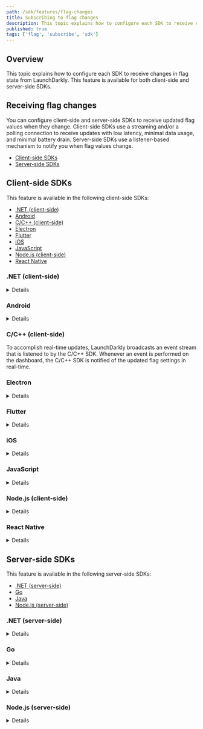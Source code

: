 ```yaml
---
path: /sdk/features/flag-changes
title: Subscribing to flag changes
description: This topic explains how to configure each SDK to receive changes in flag state from LaunchDarkly.
published: true
tags: ['flag', 'subscribe', 'sdk']
---
```


## Overview

This topic explains how to configure each SDK to receive changes in flag state from LaunchDarkly. This feature is available for both client-side and server-side SDKs.

## Receiving flag changes

You can configure client-side and server-side SDKs to receive updated flag values when they change. Client-side SDKs use a streaming and/or a polling connection to receive updates with low latency, minimal data usage, and minimal battery drain. Server-side SDKs use a listener-based mechanism to notify you when flag values change.

* [Client-side SDKs](#client-side-sdks)
* [Server-side SDKs](#server-side-sdks)

## Client-side SDKs

This feature is available in the following client-side SDKs:

* [.NET (client-side)](#net-client-side)
* [Android](#android)
* [C/C++ (client-side)](#cc-client-side)
* [Electron](#electron)
* [Flutter](#flutter)
* [iOS](#ios)
* [JavaScript](#javascript)
* [Node.js (client-side)](#nodejs-client-side)
* [React Native](#react-native)

### .NET (client-side)

<Details summary="Expand .NET (client-side) code sample">

LaunchDarkly manages all flags for a user context by updating the flag cache based on a real-time event stream. When a flag is modified from the flag dashboard, the flag values for the current user update almost immediately.

The SDK caches flag values in local storage after initializing with LaunchDarkly. If your app closes and then reopens without a connection to LaunchDarkly, the cached flag values are still available. After your app reinitializes with LaunchDarkly it receives any flag updates that occurred while disconnected.

The default SDK configuration has the best combination of low latency updates and minimal battery drain.

Here's how the default configuration works:

1. When the app is foregrounded, it makes a [Server-sent events](https://en.wikipedia.org/wiki/Server-sent_events) streaming connection to LaunchDarkly. This streaming connection stays open as long as your app is in the foreground and is connected to the internet.
2. When the app is backgrounded, it terminates the stream connection and the SDK polls with caching for flag updates every three minutes.
3. When the app is foregrounded, the SDK reconnects to the stream and fetches the latest flags.

In either the foreground or background, the SDK doesn't try to update unless the device has internet connectivity.

This configuration means that the device gets near real-time updates for feature flag values when the app is in the foreground. You can configure these settings if needed. To learn more, read [Configuration](/sdk/features/config#net-client-side).

To perform real-time updates in the app, it must register listeners for updates from the streaming/polling connection for each flag you want to watch.

Here's how:

<CodeTabs
  defaultValue="dotnet-client"
  values={[
    { label: 'C#', value: 'csharp', },
    { label: 'C# (.NET SDK versions 1.x)', value: 'dotnet-client-pre-2.0', },
  ]
}>
<CodeTabItem value="csharp">

```csharp
client.FlagTracker.FlagChanged += (sender, eventArgs) => {
    if (eventArgs.Key == "key-for-flag-i-am-watching") {
        DoSomethingWithNewFlagValue(eventArgs.NewBoolValue);
    }
};
```

</CodeTabItem>
<CodeTabItem value="dotnet-client-pre-2.0">

```csharp
client.FlagChanged += (sender, eventArgs) => {
    if (eventArgs.Key == "key-for-flag-i-am-watching") {
        DoSomethingWithNewFlagValue(eventArgs.NewBoolValue);
    }
};
```

</CodeTabItem>
</CodeTabs>

To learn more, read [`IFlagTracker`](https://launchdarkly.github.io/dotnet-client-sdk/api/LaunchDarkly.Sdk.Client.Interfaces.IFlagTracker.html).
</Details>

### Android

<Details summary="Expand Android code sample">

The SDK maintains what variations a user should receive locally in its cache and evaluates flags based on that cache. The SDK uses both a streaming strategy and a polling strategy to keep the local cache in sync with your flag configurations in LaunchDarkly.

The SDK is highly configurable, but the default configuration has low latency updates, minimal data usage, and minimal battery drain.

Here is the default behavior:

1. When the app is foregrounded, the SDK opens a [Server-Sent Events](https://en.wikipedia.org/wiki/Server-sent_events) streaming connection to LaunchDarkly. The initial payload from the streaming connection contains the variations your user receives. This streaming connection stays open and idles unless there are updates. This requires minimal data and battery power to maintain. The streaming connection stays open as long as your app is in the foreground and is connected to the internet.
2. When the app is backgrounded, the stream connection terminates. The SDK polls for flag updates every hour to stay in sync. This strategy has higher latency, but optimizes battery and data usage.
3. When the app is foregrounded again, the SDK reconnects to the stream which sends the latest flag values.

When streaming, the SDK actively monitors network availability. It avoids requests when the network is unavailable, and reconnects when the network becomes available again. When polling, the SDK checks for network connectivity at the current polling interval, only making the request if the check succeeds. When it reconnects, it automatically syncs its local cache with LaunchDarkly.

This configuration means that you get near real-time updates for your feature flag values when the app is in the foreground, and maximum device and SDK efficiency when backgrounded.

You can configure these settings if needed. To learn more, read [Configuration](/sdk/features/config#android)

To perform real-time updates in your app, it must register listeners to be notified when a flag's value changes.

Here's how:

<CodeTabs
  defaultValue="java"
  values={[
    { label: 'Java', value: 'java', },
    { label: 'Kotlin', value: 'kotlin' }
  ]
}>
<CodeTabItem value="java">

```java
String flagKey = "yourFlagKey";

FeatureFlagChangeListener listener = new FeatureFlagChangeListener() {
    @Override
    public void onFeatureFlagChange(String flagKey) {
        boolean newValue = LDClient.get().boolVariation(flagKey, false);
    }
};

LDClient.get().registerFeatureFlagListener(flagKey, listener);
```

</CodeTabItem>
<CodeTabItem value="kotlin">

```kotlin
val flagKey = "yourFlagKey"

val listener = FeatureFlagChangeListener {
    val newValue = LDClient.get().boolVariation(flagKey, false)
}

LDClient.get().registerFeatureFlagListener(flagKey, listener)
```

</CodeTabItem>
</CodeTabs>

The flag key passed to `onFeatureFlagChange` is the key of the updated flag, which lets a single listener be registered for multiple flags.

You can also disable listeners by unregistering them:

<CodeTabs
  defaultValue="java"
  values={[
    { label: 'Java', value: 'java', },
    { label: 'Kotlin', value: 'kotlin' }
  ]
}>
<CodeTabItem value="java">

```java
LDClient.get().unregisterFeatureFlagListener(flagKey, listener);
```

</CodeTabItem>
<CodeTabItem value="kotlin">

```kotlin
LDClient.get().unregisterFeatureFlagListener(flagKey, listener)
```

</CodeTabItem>
</CodeTabs>

---

<Callout intent="info">
<CalloutTitle>Availability</CalloutTitle>
<CalloutDescription>

These calls have been available since v2.8.0:

* `LDAllFlagsListener`
* `LDClient.registerAllFlagsListener`
* `LDClient.unregisterAllFlagsListener`

</CalloutDescription>
</Callout>

Additionally, we provide an update listener interface for when you want to be notified when the flag cache is updated. The application provides a class implementing `LDAllFlagsListener` which provides the SDK with the method `onChange`. Whenever the SDK's flag cache is updated, it calls the `onChange` method with a list of flag keys for flags that were updated during the update to the flag cache. If no flag values changed, this list is empty.

Here is an example:

<CodeTabs
  defaultValue="java"
  values={[
    { label: 'Java', value: 'java', },
    { label: 'Kotlin', value: 'kotlin' }
  ]
}>
<CodeTabItem value="java">

```java
LDAllFlagsListener listener = new LDAllFlagsListener() {
    @Override
    public void onChange(List<String> flagKeys) {
        // Get new values for flagKeys or other operations
    }
};

// register all flags listener
LDClient.get().registerAllFlagsListener(listener);
// when done with all flags listener it should be unregistered
LDClient.get().unregisterAllFlagsListener(listener);
```

</CodeTabItem>
<CodeTabItem value="kotlin">

```kotlin
val listener = LDAllFlagsListener {
    // Get new values for flag keys (from implicit "it" list variable) or other operations
}

// register all flags listener
LDClient.get().registerAllFlagsListener(listener)
// when done with all flags listener it should be unregistered
LDClient.get().unregisterAllFlagsListener(listener)
```

</CodeTabItem>
</CodeTabs>
</Details>

### C/C++ (client-side)

To accomplish real-time updates, LaunchDarkly broadcasts an event stream that is listened to by the C/C++ SDK. Whenever an event is performed on the dashboard, the C/C++ SDK is notified of the updated flag settings in real-time.

### Electron

<Details summary="Expand Electron code sample">

By default, the client requests feature flag values only once per user, once at startup time, and then each time you call `identify()`. You can also use a persistent connection to receive flag updates whenever they occur.

Setting `streaming` to `true` in the client options, or calling `client.setStreaming(true)`, turns on this behavior. LaunchDarkly will push new values to the SDK, which will update the current feature flag state in the background, ensuring that `variation()` will always return the latest values.

If you want to be notified when a flag has changed, you can use an event listener for a specific flag:

<CodeTabs
  defaultValue="js"
  values={[
    { label: 'JavaScript', value: 'js', },
  ]
}>
<CodeTabItem value="js">

```js
client.on('change:YOUR_FEATURE_KEY', (newValue, oldValue) => {
  console.log('The flag was ' + oldValue + ' and now it is ' + newValue);
});
```

</CodeTabItem>
</CodeTabs>

Or, you can listen for all feature flag changes:


<CodeTabs
  defaultValue="js"
  values={[
    { label: 'JavaScript', value: 'js', },
  ]
}>
<CodeTabItem value="js">

```js
client.on('change', (allFlagChanges) => {
  Object.keys(allFlagChanges).forEach((key) => {
    console.log('Flag ' + key + ' is now ' + allFlagChanges[key]);
  });
});
```

</CodeTabItem>
</CodeTabs>

Subscribing to `change` events automatically turns on streaming mode, unless you have explicitly set `streaming` to `false`.
</Details>

### Flutter

<Details summary="Expand Flutter code sample">

The SDK maintains what variations a user should receive locally in cache. The SDK evaluates flags based on what it has cached locally. To keep the local cache in sync with your flag configurations in LaunchDarkly, the SDK maintains a streaming connection to the service when in the foreground. This allows near instantaneous flag update delivery to your application.

Your application can register listeners to be notified immediately when the SDK receives updated flag values.

Here's how:

<CodeTabs
  defaultValue="dart"
  values={[
    { label: 'Dart', value: 'dart', },
  ]
}>
<CodeTabItem value="dart">

```dart
LDFlagUpdatedCallback listener = (String flagKey) {
  LDClient.boolVariation(flagKey, false).then((bool val) {
      print('${flagKey}: ${val}');
  });
};

await LDClient.registerFeatureFlagListener('yourFlagKey', listener);
```

</CodeTabItem>
</CodeTabs>

The flag key passed to your `LDFlagUpdatedCallback` is the key of the updated flag, which allows a single listener to be registered for multiple flags.

You can also disable listeners by unregistering them:

<CodeTabs
  defaultValue="dart"
  values={[
    { label: 'Dart', value: 'dart', },
  ]
}>
<CodeTabItem value="dart">

```dart
await LDClient.unregisterFeatureFlagListener(flagKey, listener);
```

</CodeTabItem>
</CodeTabs>

Additionally, we provide a listener interface if you want to be notified any time the flag cache is updated. The application provides a callback that is activated whenever the SDK receives new flag data from the service. It calls with a list of flag keys that were updated. If no flag values changed, this list is empty.

<CodeTabs
  defaultValue="dart"
  values={[
    { label: 'Dart', value: 'dart', },
  ]
}>
<CodeTabItem value="dart">

```dart
LDFlagsReceivedCallback listener = (List<String> flagKeys) {
  print(flagKeys.toString());
};

await LDClient.registerFlagsReceivedListener(listener);
await LDClient.unregisterFlagsReceivedListener(listener);
```

</CodeTabItem>
</CodeTabs>
</Details>

### iOS

<Details summary="Expand iOS code sample">

LaunchDarkly manages all flags for a user context in real-time by updating flags based on a real-time event stream. When you modify a flag from the flag dashboard, the flag values for the current user update almost immediately.

To accomplish real-time updates, LaunchDarkly broadcasts an event stream that the SDK listens to. LaunchDarkly notifies the SDK of updated flag settings in real-time whenever an event registers on the dashboard.  

Streaming mode is not available on watchOS. On iOS and tvOS, the client app must be running in the foreground to connect to the event stream. On macOS, the client app may run in either the foreground or background to connect to the event stream. If streaming mode is not available, the SDK reverts to polling mode.

The SDK provides methods for listening to a single flag, all flags, or no change to any flag. `observeFlagsUnchanged` is called when the SDK successfully receives an update or comes back online but no flags have changed. If the value of the flag changes, the method executes the handler. It passes in the `changedFlag` containing the old and new flag values, and old and new flag value source.

The SDK retains only weak references to the owner, which lets the client app freely destroy owners without issues. Client apps should use a capture list specifying `[weak self]` inside handlers to avoid retain cycles causing a memory leak.

The SDK executes handlers on the main thread. `LDChangedFlag` does not know the type of `oldValue` or `newValue`. The client app should cast the value into the type needed.

<Callout intent="alert">
<CalloutTitle>LDObserverOwner Lifecycle</CalloutTitle>
<CalloutDescription>

The lifetime of the `LDObserverOwner` must extend for at least as long as you want to receive flag change notifications.

</CalloutDescription>
</Callout>

To configure the client:

<CodeTabs
  defaultValue="swift"
  values={[
    { label: 'Swift', value: 'swift', },
    { label: 'Objective-C', value: 'objc', },
  ]
}>
<CodeTabItem value="swift">

```swift
let flagKey = "MY_OBSERVE_FLAG_KEY"
let flagObserverOwner = flagKey as LDObserverOwner

let client = LDClient.get()!

client.observe(keys: [flagKey], owner: flagObserverOwner, handler: { changedFlags in
    if changedFlags[flagKey] != nil {
        // Your code here
    }
})

client.stopObserving(owner: flagObserverOwner)

client.observeFlagsUnchanged(owner: self) {
    client.stopObserving(owner: self as LDObserverOwner)
}

client.observeAll(owner: self) {_ in
    client.stopObserving(owner: self as LDObserverOwner)
}
```

</CodeTabItem>
<CodeTabItem value="objc">

```objectivec
__weak typeof(self) weakSelf = self;
[[LDClient client] observeKeys:self.flagKeys owner:self handler:^(NSDictionary<NSString *,LDChangedFlag *> * _Nonnull changedFlags) {
    __strong typeof(weakSelf) strongSelf = weakSelf;
    for (NSString* flagKey in changedFlags.allKeys) {
        //Your code here
    }
}];
[[LDClient client] observeFlagsUnchangedWithOwner:self handler:^{
    __strong typeof(weakSelf) strongSelf = weakSelf;
    //Your code here
}];
```

</CodeTabItem>
</CodeTabs>
</Details>

### JavaScript

<Details summary="Expand JavaScript code sample">

The client uses an event emitter pattern which allows you to subscribe to feature flag changes in real time. To subscribe to all feature flag changes, listen for the change event.

Here's how:

<CodeTabs
  defaultValue="js"
  values={[
    { label: 'JavaScript', value: 'js', },
  ]
}>
<CodeTabItem value="js">

```js
client.on('change', (settings) => {
  console.log('flags changed:', settings);
});
```

</CodeTabItem>
</CodeTabs>

The `settings` object contains a map of updated feature flag keys and values. The map only contains the keys to flags that have changed. You can also subscribe to specific flags.

Here's how:

<CodeTabs
  defaultValue="js"
  values={[
    { label: 'JavaScript', value: 'js', },
  ]
}>
<CodeTabItem value="js">

```js
client.on('change:YOUR_FLAG_KEY', (value, previous) => {
  console.log('YOUR_FLAG_KEY changed:', value, '(' + previous + ')');
});
```

</CodeTabItem>
</CodeTabs>
</Details>

### Node.js (client-side)

<Details summary="Expand Node.js (client-side) code sample">

The client uses an event emitter pattern which allows you to subscribe to feature flag changes in real time. To subscribe to all feature flag changes, listen for the change event.

Here's how:

<CodeTabs
  defaultValue="js"
  values={[
    { label: 'JavaScript', value: 'js', },
  ]
}>
<CodeTabItem value="js">

```js
client.on('change', allChanges => {
  console.log('flags changed:', JSON.stringify(allChanges));
});
```

</CodeTabItem>
</CodeTabs>

The `allChanges` object contains a map of updated feature flag keys and values. The map only contains the keys to flags that have changed. You can also subscribe to specific flags.

Here's how:

<CodeTabs
  defaultValue="js"
  values={[
    { label: 'JavaScript', value: 'js', },
  ]
}>
<CodeTabItem value="js">

```js
client.on('change:YOUR_FLAG_KEY', (value, previous) => {
  console.log('YOUR_FLAG_KEY changed:', value, '(was ' + previous + ')');
});
```

</CodeTabItem>
</CodeTabs>
</Details>

### React Native

<Details summary="Expand React Native code sample">

LaunchDarkly manages all flags for a user context by updating flags based on a real-time event stream. When a flag is modified from the flag dashboard, the flag values for the current user update almost immediately.

To perform real-time updates, LaunchDarkly broadcasts an event stream that the React Native SDK listens to.

To perform real-time updates in your app, your app must register listeners for each flag you want to watch.

Here's how:

<CodeTabs
  defaultValue="js"
  values={[
    { label: 'JavaScript', value: 'js', },
  ]
}>
<CodeTabItem value="js">

```js
if (this.state.listeners.hasOwnProperty(key)) {
  return;
}
let listener = value => Alert.alert('Listener Callback', value);
client.registerFeatureFlagListener('MY_LISTEN_FLAG_KEY', listener);
this.setState({listeners: {...this.state.listeners, ...{['MY_LISTEN_FLAG_KEY']: listener}}});
```

</CodeTabItem>
</CodeTabs>

You can also disable listeners by unregistering them:

<CodeTabs
  defaultValue="js"
  values={[
    { label: 'JavaScript', value: 'js', },
  ]
}>
<CodeTabItem value="js">

```js
this.state.client.unregisterFeatureFlagListener('MY_LISTEN_FLAG_KEY', this.state.listeners['MY_LISTEN_FLAG_KEY']);
let {['MY_LISTEN_FLAG_KEY']: omit, ...newListeners} = this.state.listeners;
this.setState({listeners: newListeners});
```

</CodeTabItem>
</CodeTabs>
</Details>

## Server-side SDKs

This feature is available in the following server-side SDKs:

* [.NET (server-side)](#net-server-side)
* [Go](#go)
* [Java](#java)
* [Node.js (server-side)](#nodejs-server-side)

### .NET (server-side)

<Details summary="Expand .NET (server-side) code sample">

<Callout intent="info">
<CalloutTitle>This feature is not available in all SDK versions</CalloutTitle>
<CalloutDescription>

The .NET SDK only supports subscribing to flag changes in versions 6.0.0 and higher.

</CalloutDescription>
</Callout>

The SDK provides an event-based mechanism to notify you when flag configurations change. [`LDClient.FlagTracker`](https://launchdarkly.github.io/dotnet-server-sdk/api/LaunchDarkly.Sdk.Server.LdClient.html#LaunchDarkly_Sdk_Server_LdClient_FlagTracker) returns an interface for this mechanism, [`IFlagTracker`](https://launchdarkly.github.io/dotnet-server-sdk/api/LaunchDarkly.Sdk.Server.Interfaces.IFlagTracker.html).

Any event handler that you add to the [`IFlagTracker.FlagChanged`](https://launchdarkly.github.io/dotnet-server-sdk/api/LaunchDarkly.Sdk.Server.Interfaces.IFlagTracker.html#LaunchDarkly_Sdk_Server_Interfaces_IFlagTracker_FlagChanged) event will be called with a [`FlagChangeEvent`](https://launchdarkly.github.io/dotnet-server-sdk/api/LaunchDarkly.Sdk.Server.Interfaces.FlagChangeEvent.html) whenever there is a change in any feature flag's configuration, or in anything else that could indirectly affect the flag value, such as a prerequisite flag or a user segment that the flag uses.

The event data consists only of the flag key. It does not contain a flag value, because in server-side SDKs, there is no such thing as a flag value except when it is evaluated for a specific set of user properties.

The listener method is called synchronously from a background task.

Here's how:

<CodeTabs
  defaultValue="csharp"
  values={[
    { label: 'C#', value: 'csharp', },
  ]
}>
<CodeTabItem value="csharp">

```csharp
void LogWheneverAnyFlagChanges(LdClient client) {
    client.FlagTracker.FlagChanged += (sender, event) =>
    {
        Console.WriteLine("Flag \"{0}\" has changed", event.Key);
    };
}
```

</CodeTabItem>
</CodeTabs>

To listen for changes in flag values for a specific flag key and user, use [`IFlagTracker.FlagValueChangeHandler()`](https://launchdarkly.github.io/dotnet-server-sdk/api/LaunchDarkly.Sdk.Server.Interfaces.IFlagTracker.html#LaunchDarkly_Sdk_Server_Interfaces_IFlagTracker_FlagValueChangeHandler_). It calls your code with a [`FlagValueChangeEvent`](https://launchdarkly.github.io/dotnet-server-sdk/api/LaunchDarkly.Sdk.Server.Interfaces.FlagValueChangeEvent.html). This is equivalent to re-evaluating the flag for that user whenever there is a change in that flag. Because flag values can have different data types, the value is reported using the general type [`LdValue`](https://launchdarkly.github.io/dotnet-server-sdk/api/LaunchDarkly.Sdk.LdValue.html).

<CodeTabs
  defaultValue="csharp"
  values={[
    { label: 'C#', value: 'csharp', },
  ]
}>
<CodeTabItem value="csharp">

```csharp
void LogWheneverOneFlagChangesForOneUser(LdClient client, string flagKey, User user) {
    client.FlagTracker.FlagChanged += client.FlagTracker.FlagValueChangeHandler(
        flagKey,
        user,
        (sender, event) =>
        {
            Console.WriteLine(
                "Flag \"{0}\" for user \"{1}\" has changed from {2} to {3}",
                flagKey,
                user.Key,
                event.OldValue,
                event.NewValue
            );
        });
}
```

</CodeTabItem>
</CodeTabs>
</Details>

### Go

<Details summary="Expand Go code sample">

<Callout intent="info">
<CalloutTitle>This feature is not available in all SDKs or versions</CalloutTitle>
<CalloutDescription>

The Go SDK only supports subscribing to flag changes in versions 5.0.0 and higher.

</CalloutDescription>
</Callout>

The Go SDK provides a channel-based mechanism to notify you when flag configurations change. The [`LDClient.GetFlagTracker()`](https://pkg.go.dev/gopkg.in/launchdarkly/go-server-sdk.v5#LDClient.GetFlagTracker) method returns an interface for this mechanism called [`FlagTracker`](https://pkg.go.dev/gopkg.in/launchdarkly/go-server-sdk.v5/interfaces#FlagTracker).

Calling `GetFlagTracker().AddFlagChangeListener()` provides a channel that receives a [`FlagChangeEvent`](https://pkg.go.dev/gopkg.in/launchdarkly/go-server-sdk.v5/interfaces#FlagChangeEvent) whenever there is a change in any feature flag's configuration. These changes include anything that could indirectly affect the flag value, such as a prerequisite flag or a user segment that the flag uses.

The event data consists only of the flag key. It does not contain a flag value, because in server-side SDKs, flags only have values when they are evaluated for a specific set of user properties.

<CodeTabs
  defaultValue="go"
  values={[
    { label: 'Go', value: 'go', },
  ]
}>
<CodeTabItem value="go">

```go
import (
    "log"
    ld "gopkg.in/launchdarkly/go-server-sdk.v5"
)

func logWheneverAnyFlagChanges(client *ld.LDClient) {
    updateCh := client.GetFlagTracker().AddFlagChangeListener()
    go func() {
        for event := range updateCh {
            log.Printf("Flag %q has changed", event.Key)
        }
    }()
}
```

</CodeTabItem>
</CodeTabs>

To listen for changes in flag values for a specific flag key and user, use `GetFlagTracker().AddFlagValueChangeListener()`, which provides [`FlagValueChangeEvent`](https://pkg.go.dev/gopkg.in/launchdarkly/go-server-sdk.v5/interfaces#FlagValueChangeEvent)s. This is equivalent to re-evaluating the flag for that user whenever `AddFlagChangeListener()` reports a change in that flag. Because flag values can have different data types, the value is reported using the general type [`ldvalue.Value`](https://pkg.go.dev/gopkg.in/launchdarkly/go-sdk-common.v2/ldvalue#Value).

<CodeTabs
  defaultValue="go"
  values={[
    { label: 'Go', value: 'go', },
  ]
}>
<CodeTabItem value="go">

```go
import (
    "log"
    ld "gopkg.in/launchdarkly/go-server-sdk.v5"
    "gopkg.in/launchdarkly/go-sdk-common.v2/lduser"
    "gopkg.in/launchdarkly/go-sdk-common.v2/ldvalue"
)

func logWheneverOneFlagChangesForOneUser(client *ld.LDClient, flagKey string, user lduser.User) {
    updateCh := client.GetFlagTracker().AddFlagValueChangeListener(flagKey, user, ldvalue.Null())
    go func() {
        for event := range updateCh {
            log.Printf("Flag %q for user %q has changed from %s to %s", event.Key,
                user.GetKey(), event.OldValue, event.NewValue)
        }
    }()
}
```

</CodeTabItem>
</CodeTabs>

With both of these methods, it is the caller's responsibility to consume values from the channel. Letting values accumulate in the channel can cause an SDK goroutine to be blocked.
</Details>

### Java

<Details summary="Expand Java code sample">

<Callout intent="info">
<CalloutTitle>This feature is not available in all SDK versions</CalloutTitle>
<CalloutDescription>

The Java SDK only supports subscribing to flag changes in versions 5.0.0 and higher.

</CalloutDescription>
</Callout>

The SDK provides a listener-based mechanism to notify you when flag configurations change. The `LDClient.getFlagTracker()` method returns an interface for this mechanism, `FlagTracker`.

<!--- The [`LDClient.getFlagTracker()`](https://javadoc.io/doc/com.launchdarkly/launchdarkly-java-server-sdk/latest/com/launchdarkly/sdk/server/LDClient.html#getFlagTracker--) method returns an interface for this mechanism, [`FlagTracker`](https://javadoc.io/doc/com.launchdarkly/launchdarkly-java-server-sdk/latest/com/launchdarkly/sdk/server/interfaces/FlagTracker.html). -->

Calling `getFlagTracker().addFlagChangeListener` calls your listener with a `FlagChangeEvent` whenever there is a change in any feature flag's configuration, or in anything else that could indirectly affect the flag value, such as a prerequisite flag or a user segment that the flag uses.

<!--- Calling [`getFlagTracker().addFlagChangeListener`](https://javadoc.io/doc/com.launchdarkly/launchdarkly-java-server-sdk/latest/com/launchdarkly/sdk/server/interfaces/FlagTracker.html#addFlagChangeListener-com.launchdarkly.sdk.server.interfaces.FlagChangeListener-) calls your listener with a [`FlagChangeEvent`](https://javadoc.io/doc/com.launchdarkly/launchdarkly-java-server-sdk/latest/com/launchdarkly/sdk/server/interfaces/FlagChangeEvent.html) whenever there is a change in any feature flag's configuration, or in anything else that could indirectly affect the flag value, such as a prerequisite flag or a user segment that the flag uses. -->

The event data consists only of the flag key. It does not contain a flag value, because in server-side SDKs, there is no such thing as a flag value except when it is evaluated for a specific set of user properties.

The listener method is called from a worker thread.

Here's how:

<CodeTabs
  defaultValue="java"
  values={[
    { label: 'Java', value: 'java', },
  ]
}>
<CodeTabItem value="java">

```java
void logWheneverAnyFlagChanges(LDClient client) {
    client.getFlagTracker().addFlagChangeListener(event -> {
        System.out.printf("Flag \"%s\" has changed\n", event.getKey());
    });
}
```

</CodeTabItem>
</CodeTabs>

To listen for changes in flag values for a specific flag key and user, use `getFlagTracker().addFlagValueChangeListener`, which provides `FlagValueChangeEvent`s. This is equivalent to re-evaluating the flag for that user whenever `addFlagChangeListener()` reports a change in that flag. Because flag values can have different data types, the value is reported using the general type `LDValue`.

<!--- To listen for changes in flag values for a specific flag key and user, use [`getFlagTracker().addFlagValueChangeListener`](https://javadoc.io/doc/com.launchdarkly/launchdarkly-java-server-sdk/latest/com/launchdarkly/sdk/server/interfaces/FlagTracker.html#addFlagValueChangeListener-java.lang.String-com.launchdarkly.sdk.LDUser-com.launchdarkly.sdk.server.interfaces.FlagValueChangeListener-), which provides [`FlagValueChangeEvent`](https://javadoc.io/doc/com.launchdarkly/launchdarkly-java-server-sdk/latest/com/launchdarkly/sdk/server/interfaces/FlagValueChangeEvent.html)s. This is equivalent to re-evaluating the flag for that user whenever `addFlagChangeListener()` reports a change in that flag. Because flag values can have different data types, the value is reported using the general type [`LDValue`](https://javadoc.io/doc/com.launchdarkly/launchdarkly-java-server-sdk/latest/com/launchdarkly/sdk/LDValue.html). -->

<CodeTabs
  defaultValue="java"
  values={[
    { label: 'Java', value: 'java', },
  ]
}>
<CodeTabItem value="java">

```java
void logWheneverOneFlagChangesForOneUser(LDClient client, string flagKey, LDUser user) {
    client.getFlagTracker().addFlagValueChangeListener(flagKey, user, event -> {
        System.out.printf("Flag \"%s\" for user \"%s\" has changed from %s to %s\n", event.getKey(),
            user.getKey(), event.getOldValue(), event.getNewValue());
    });
}
```

</CodeTabItem>
</CodeTabs>
</Details>

### Node.js (server-side)

<Details summary="Expand Node.js (server-side) code sample">

The SDK provides an event-based mechanism to notify you when flag configurations change.

For example, imagine you have a feature flag named `EXAMPLE_FLAG_KEY`. If the SDK detects a change in `EXAMPLE_FLAG_KEY`'s configuration, or in anything else that could indirectly affect the flag value, such as a prerequisite flag or a user segment that `EXAMPLE_FLAG_KEY` uses, it emits two events.

These events are:

* `"update"` and
* `"update:EXAMPLE_FLAG_KEY"`

You can listen for `"update:EXAMPLE_FLAG_KEY"` if you only want to know about updates affecting that flag specifically, or `"update"` if you want to be notified about all updates.

For both of these event kinds, an extra parameter is sent to event listeners. This object has the single property `key`, with its value set to the flag key. If you listened for the general `"update"` event, this lets you know which flag changed.

The event parameter does not contain the flag value. In server-side SDKs, there is no such thing as a flag value except when it is evaluated for a specific set of user properties.

To find out what the effect, if any, of the configuration change was, call `variation()` after receiving an update event.

Here is an example:

<CodeTabs
  defaultValue="js"
  values={[
    { label: 'JavaScript', value: 'js', },
  ]
}>
<CodeTabItem value="js">

```js
client.on('update', (param) => {
  console.log('a flag was changed: ' + param.key);
});

client.on('update:EXAMPLE_FLAG_KEY', () => {
  console.log('the EXAMPLE_FLAG_KEY flag was changed');
});
```

</CodeTabItem>
</CodeTabs>
</Details>
